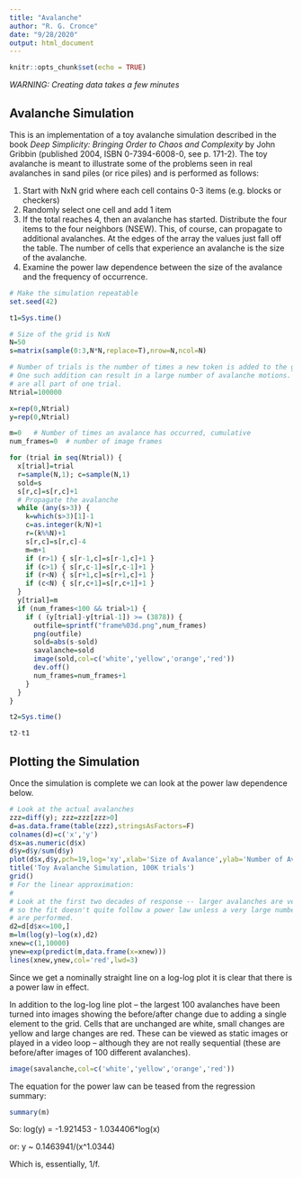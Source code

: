 ```yaml
---
title: "Avalanche"
author: "R. G. Cronce"
date: "9/28/2020"
output: html_document
---
```


```r
knitr::opts_chunk$set(echo = TRUE)
```

*WARNING: Creating data takes a few minutes*

## Avalanche Simulation

This is an implementation of a toy avalanche simulation described in the
book *Deep Simplicity: Bringing Order to Chaos and Complexity* by John Gribbin
(published 2004, ISBN 0-7394-6008-0, see p. 171-2).  The toy avalanche is meant
to illustrate some of the problems seen in real avalanches in sand piles (or rice piles)
and is performed as follows:

1. Start with NxN grid where each cell contains 0-3 items (e.g. blocks or checkers)
2. Randomly select one cell and add 1 item
3. If the total reaches 4, then an avalanche has started.  Distribute the four
   items to the four neighbors (NSEW).  This, of course, can propagate to
   additional avalanches.  At the edges of the array the values just fall off
   the table.  The number of cells that experience an avalanche is the size
   of the avalanche.
4. Examine the power law dependence between the size of the avalance and the
   frequency of occurrence.

```r
# Make the simulation repeatable
set.seed(42)

t1=Sys.time()

# Size of the grid is NxN
N=50
s=matrix(sample(0:3,N*N,replace=T),nrow=N,ncol=N)

# Number of trials is the number of times a new token is added to the grid
# One such addition can result in a large number of avalanche motions.  These
# are all part of one trial.
Ntrial=100000

x=rep(0,Ntrial)
y=rep(0,Ntrial)

m=0   # Number of times an avalance has occurred, cumulative
num_frames=0  # number of image frames

for (trial in seq(Ntrial)) {
  x[trial]=trial
  r=sample(N,1); c=sample(N,1)
  sold=s
  s[r,c]=s[r,c]+1
  # Propagate the avalanche
  while (any(s>3)) {
    k=which(s>3)[1]-1
    c=as.integer(k/N)+1
    r=(k%%N)+1
    s[r,c]=s[r,c]-4
    m=m+1
    if (r>1) { s[r-1,c]=s[r-1,c]+1 }
    if (c>1) { s[r,c-1]=s[r,c-1]+1 }
    if (r<N) { s[r+1,c]=s[r+1,c]+1 }
    if (c<N) { s[r,c+1]=s[r,c+1]+1 }
  }
  y[trial]=m
  if (num_frames<100 && trial>1) {
    if ( (y[trial]-y[trial-1]) >= (3878)) {
      outfile=sprintf("frame%03d.png",num_frames)
      png(outfile)
      sold=abs(s-sold)
      savalanche=sold
      image(sold,col=c('white','yellow','orange','red'))
      dev.off()
      num_frames=num_frames+1
    }
  }
}

t2=Sys.time()

t2-t1

```

## Plotting the Simulation

Once the simulation is complete we can look at the power law dependence below.

```r
# Look at the actual avalanches
zzz=diff(y); zzz=zzz[zzz>0]
d=as.data.frame(table(zzz),stringsAsFactors=F)
colnames(d)=c('x','y')
d$x=as.numeric(d$x)
d$y=d$y/sum(d$y)
plot(d$x,d$y,pch=19,log='xy',xlab='Size of Avalance',ylab='Number of Avalanches')
title('Toy Avalanche Simulation, 100K trials')
grid()
# For the linear approximation:
#
# Look at the first two decades of response -- larger avalanches are very rare
# so the fit doesn't quite follow a power law unless a very large number of trials
# are performed.
d2=d[d$x<=100,]
m=lm(log(y)~log(x),d2)
xnew=c(1,10000)
ynew=exp(predict(m,data.frame(x=xnew)))
lines(xnew,ynew,col='red',lwd=3)

```

Since we get a nominally straight line on a log-log plot it is clear that there
is a power law in effect.

In addition to the log-log line plot -- the largest 100 avalanches have been turned
into images showing the before/after change due to adding a single element to the grid.
Cells that are unchanged are white, small changes are yellow and large changes are red.
These can be viewed as static images or played in a video loop -- although they are
not really sequential (these are before/after images of 100 different avalanches).

```r
image(savalanche,col=c('white','yellow','orange','red'))
```


The equation for the power law can be teased from the regression summary:

```r
summary(m)
```

So: log(y) = -1.921453 - 1.034406*log(x)

or: y ~ 0.1463941/(x^1.0344)

Which is, essentially, 1/f.

